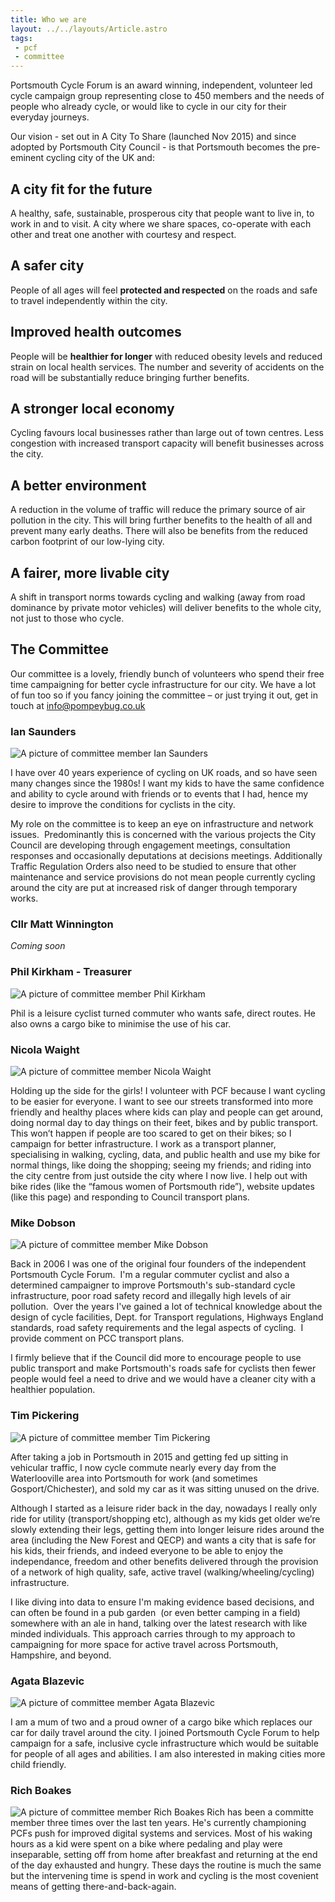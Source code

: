 ```yaml
---
title: Who we are
layout: ../../layouts/Article.astro
tags:
 - pcf
 - committee
---
```





Portsmouth Cycle Forum is an award winning, independent, volunteer led cycle campaign group representing close to 450 members and the needs of people who already cycle, or would like to cycle in our city for their everyday journeys.

Our vision - set out in A City To Share (launched Nov 2015) and since adopted by Portsmouth City Council - is that Portsmouth becomes the pre-eminent cycling city of the UK and:

## A city fit for the future
A healthy, safe, sustainable, prosperous city that people want to live in, to work in and to visit. A city where we share spaces, co-operate with each other and treat one another with courtesy and respect.

## A safer city
People of all ages will feel **protected and respected** on the roads and safe to travel independently within the city.

## Improved health outcomes
People will be **healthier for longer** with reduced obesity levels and reduced strain on local health services. The number and severity of accidents on the road will be substantially reduce bringing further benefits.

## A stronger local economy
Cycling favours local businesses rather than large out of town centres. Less congestion with increased transport capacity will benefit businesses across the city.

## A better environment  
A reduction in the volume of traffic will reduce the primary source of air pollution in the city. This will bring further benefits to the health of all and prevent many early deaths. There will also be benefits from the reduced carbon footprint of our low-lying city.

## A fairer, more livable city
A shift in transport norms towards cycling and walking (away from road dominance by private motor vehicles) will deliver benefits to the whole city, not just to those who cycle.

## The Committee

Our committee is a lovely, friendly bunch of volunteers who spend their free time campaigning for better cycle infrastructure for our city. We have a lot of fun too so if you fancy joining the committee – or just trying it out, get in touch at [info@pompeybug.co.uk](mailto:info@pompeybug.co.uk)

### Ian Saunders

<Image src={imgian} alt="A picture of committee member Ian Saunders" class="floater" />

I have over 40 years experience of cycling on UK roads, and so have seen many changes since the 1980s! I want my kids to have the same confidence and ability to cycle around with friends or to events that I had, hence my desire to improve the conditions for cyclists in the city.  
  
My role on the committee is to keep an eye on infrastructure and network issues.  Predominantly this is concerned with the various projects the City Council are developing through engagement meetings, consultation responses and occasionally deputations at decisions meetings. Additionally Traffic Regulation Orders also need to be studied to ensure that other maintenance and service provisions do not mean people currently cycling around the city are put at increased risk of danger through temporary works.  
  
  
  
  

### Cllr Matt Winnington
_Coming soon_

### Phil Kirkham - Treasurer
<Image src={imgphil} alt="A picture of committee member Phil Kirkham" class="floater" />

Phil is a leisure cyclist turned commuter who wants safe, direct routes. He also owns a cargo bike to minimise the use of his car.  
  
  
  
  
  
  
  
  

### Nicola Waight
<Image src={imgnicola} alt="A picture of committee member Nicola Waight" class="floater" />

Holding up the side for the girls! I volunteer with PCF because I want cycling to be easier for everyone. I want to see our streets transformed into more friendly and healthy places where kids can play and people can get around, doing normal day to day things on their feet, bikes and by public transport. This won’t happen if people are too scared to get on their bikes; so I campaign for better infrastructure. I work as a transport planner, specialising in walking, cycling, data, and public health and use my bike for normal things, like doing the shopping; seeing my friends; and riding into the city centre from just outside the city where I now live. I help out with bike rides (like the “famous women of Portsmouth ride”), website updates (like this page) and responding to Council transport plans.  
  
  
  
  

### Mike Dobson
<Image src={imgmike} alt="A picture of committee member Mike Dobson" class="floater" />

Back in 2006 I was one of the original four founders of the independent Portsmouth Cycle Forum.  I'm a regular commuter cyclist and also a determined campaigner to improve Portsmouth's sub-standard cycle infrastructure, poor road safety record and illegally high levels of air pollution.  Over the years I've gained a lot of technical knowledge about the design of cycle facilities, Dept. for Transport regulations, Highways England standards, road safety requirements and the legal aspects of cycling.  I provide comment on PCC transport plans.

I firmly believe that if the Council did more to encourage people to use public transport and make Portsmouth's roads safe for cyclists then fewer people would feel a need to drive and we would have a cleaner city with a healthier population.

  
  
  

### Tim Pickering
<Image src={imgtim} alt="A picture of committee member Tim Pickering" class="floater" />

After taking a job in Portsmouth in 2015 and getting fed up sitting in vehicular traffic, I now cycle commute nearly every day from the Waterlooville area into Portsmouth for work (and sometimes Gosport/Chichester), and sold my car as it was sitting unused on the drive.

Although I started as a leisure rider back in the day, nowadays I really only ride for utility (transport/shopping etc), although as my kids get older we’re slowly extending their legs, getting them into longer leisure rides around the area (including the New Forest and QECP) and wants a city that is safe for his kids, their friends, and indeed everyone to be able to enjoy the independance, freedom and other benefits delivered through the provision of a network of high quality, safe, active travel (walking/wheeling/cycling) infrastructure. 

I like diving into data to ensure I'm making evidence based decisions, and can often be found in a pub garden  (or even better camping in a field) somewhere with an ale in hand, talking over the latest research with like minded individuals. This approach carries through to my approach to campaigning for more space for active travel across Portsmouth, Hampshire, and beyond.

### Agata Blazevic
<Image src={imgagata} alt="A picture of committee member Agata Blazevic" class="floater" />

I am a mum of two and a proud owner of a cargo bike which replaces our car for daily travel around the city. I joined Portsmouth Cycle Forum to help campaign for a safe, inclusive cycle infrastructure which would be suitable for people of all ages and abilities. I am also interested in making cities more child friendly.

### Rich Boakes
<Image src={imgrich} alt="A picture of committee member Rich Boakes" class="floater"/>
Rich has been a committe member three times over the last ten years.  He's currently championing PCFs push for improved digital systems and services.  Most of his waking hours as a kid were spent on a bike where pedaling and play were inseparable, setting off from home after breakfast and returning at the end of the day exhausted and hungry.  These days the routine is much the same but the intervening time is spend in work and cycling is the most covenient means of getting there-and-back-again.


